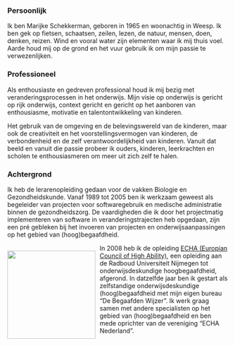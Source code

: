 ### Persoonlijk

Ik ben Marijke Schekkerman, geboren in 1965 en woonachtig in Weesp. Ik ben gek op fietsen, schaatsen, zeilen, lezen, de natuur, mensen, doen, denken, reizen. Wind en vooral water zijn elementen waar ik mij thuis voel. Aarde houd mij op de grond en het vuur gebruik ik om mijn passie te verwezenlijken.

### Professioneel

Als enthousiaste en gedreven professional houd ik mij bezig met veranderingsprocessen in het onderwijs. Mijn visie op onderwijs is gericht op rijk onderwijs, context gericht en gericht op het aanboren van enthousiasme, motivatie en talentontwikkeling van kinderen.

Het gebruik van de omgeving en de belevingswereld van de kinderen, maar ook de creativiteit en het voorstellingsvermogen van kinderen, de verbondenheid en de zelf verantwoordelijkheid van kinderen. Vanuit dat beeld en vanuit die passie probeer ik ouders, kinderen, leerkrachten en scholen te enthousiasmeren om meer uit zich zelf te halen.

### Achtergrond

Ik heb de lerarenopleiding gedaan voor de vakken Biologie en Gezondheidskunde. Vanaf 1989 tot 2005 ben ik werkzaam geweest als begeleider van projecten voor softwaregebruik en medische administratie binnen de gezondheidszorg. De vaardigheden die ik door het projectmatig implementeren van software in veranderingstrajecten heb opgedaan, zijn een pré gebleken bij het invoeren van projecten en onderwijsaanpassingen op het gebied van (hoog)begaafdheid.

<div style="float: left; margin-right: 10px;">
  ![](../www/images/echa_logo.png){fig-alt="Echa Logo" width=200px}
</div>

In 2008 heb ik de opleiding [ECHA (Europian Council of High Ability)](https://www.echanetwerk.nl/), een opleiding aan de Radboud Universiteit Nijmegen tot onderwijsdeskundige hoogbegaafdheid, afgerond. In datzelfde jaar ben ik gestart als zelfstandige onderwijsdeskundige (hoog)begaafdheid met mijn eigen bureau "De Begaafden Wijzer". Ik werk graag samen met andere specialisten op het gebied van (hoog)begaafdheid en ben mede oprichter van de vereniging "ECHA Nederland".
